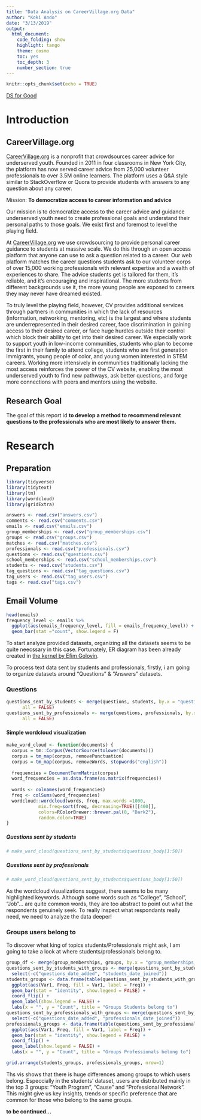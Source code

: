 ```yaml
---
title: "Data Analysis on CareerVillage.org Data"
author: "Koki Ando"
date: "3/13/2019"
output:
  html_document:
    code_folding: show
    highlight: tango
    theme: cosmo
    toc: yes
    toc_depth: 3
    number_section: true
---
```


```r
knitr::opts_chunk$set(echo = TRUE)
```


[DS for Good](https://www.kaggle.com/c/data-science-for-good-careervillage)

# Introduction

## CareerVillage.org

[CareerVillage.org](https://www.careervillage.org/) is a nonprofit that crowdsources career advice for underserved youth. Founded in 2011 in four classrooms in New York City, the platform has now served career advice from 25,000 volunteer professionals to over 3.5M online learners. The platform uses a Q&A style similar to StackOverflow or Quora to provide students with answers to any question about any career.

Mission: **To democratize access to career information and advice**

Our mission is to democratize access to the career advice and guidance underserved youth need to create professional goals and understand their personal paths to those goals. We exist first and foremost to level the playing field.

At [CareerVillage.org](https://www.careervillage.org/) we use crowdsourcing to provide personal career guidance to students at massive scale. We do this through an open access platform that anyone can use to ask a question related to a career. Our web platform matches the career questions students ask to our volunteer corps of over 15,000 working professionals with relevant expertise and a wealth of experiences to share. The advice students get is tailored for them, it’s reliable, and it’s encouraging and inspirational. The more students from different backgrounds use it, the more young people are exposed to careers they may never have dreamed existed.

To truly level the playing field, however, CV provides additional services through partners in communities in which the lack of resources (information, networking, mentoring, etc) is the largest and where students are underrepresented in their desired career, face discrimination in gaining access to their desired career, or face huge hurdles outside their control which block their ability to get into their desired career. We especially work to support youth in low-income communities, students who plan to become the first in their family to attend college, students who are first generation immigrants, young people of color, and young women interested in STEM careers. Working more intensively in communities traditionally lacking the most access reinforces the power of the CV website, enabling the most underserved youth to find new pathways, ask better questions, and forge more connections with peers and mentors using the website.


## Research Goal

The goal of this report id **to develop a method to recommend relevant questions to the professionals who are most likely to answer them.**

# Research

## Preparation

```r
library(tidyverse)
library(tidytext)
library(tm)
library(wordcloud)
library(gridExtra)

answers <- read.csv("answers.csv")
comments <- read.csv("comments.csv")
emails <- read.csv("emails.csv")
group_memberships <- read.csv("group_memberships.csv")
groups <- read.csv("groups.csv")
matches <- read.csv("matches.csv")
professionals <- read.csv("professionals.csv")
questions <- read.csv("questions.csv")
school_memberships <- read.csv("school_memberships.csv")
students <- read.csv("students.csv")
tag_questions <- read.csv("tag_questions.csv")
tag_users <- read.csv("tag_users.csv")
tags <- read.csv("tags.csv")
```

## Email Volume

```r
head(emails)
frequency_level <- emails %>% 
  ggplot(aes(emails_frequency_level, fill = emails_frequency_level)) +
  geom_bar(stat ="count", show.legend = F)
```


To start analyze provided datasets, organizing all the datasets seems to be quite neecssary in this case. Fortunately, ER diagram has been already created in [the kernel by Efim Golovin](https://www.kaggle.com/ioohooi/eda-with-some-insights-data-er-diagram).

To process text data sent by students and professionals, firstly, i am going to organize datasets around "Questions" & "Answers" datasets.

### Questions

```r
questions_sent_by_students <- merge(questions, students, by.x = "questions_author_id", by.y = "students_id",
      all = FALSE)
questions_sent_by_professionals <- merge(questions, professionals, by.x = "questions_author_id", by.y = "professionals_id",
      all = FALSE)
```

#### Simple wordcloud visualization

```r
make_word_cloud <- function(documents) {
  corpus = tm::Corpus(VectorSource(tolower(documents)))
  corpus = tm_map(corpus, removePunctuation)
  corpus = tm_map(corpus, removeWords, stopwords("english"))
  
  frequencies = DocumentTermMatrix(corpus)
  word_frequencies = as.data.frame(as.matrix(frequencies))
  
  words <- colnames(word_frequencies)
  freq <- colSums(word_frequencies)
  wordcloud::wordcloud(words, freq, max.words =1000,
            min.freq=sort(freq, decreasing=TRUE)[[400]],
            colors=RColorBrewer::brewer.pal(8, "Dark2"),
            random.color=TRUE)  
}
```

##### Questions sent by students

```r
# make_word_cloud(questions_sent_by_students$questions_body[1:50])
```

##### Questions sent by professionals

```r
# make_word_cloud(questions_sent_by_students$questions_body[1:50])
```

As the wordcloud visualizations suggest, there seems to be many highlighted keywords. Although some words such as "College", "School", "Job"... are quite common words, they are too abstract to point out what the respondents genuinely seek. To really inspect what respondants really need, we need to analyze the data deeper!

### Groups users belong to

To discover what king of topics students/Professionals might ask, I am going to take a look at where students/professionals belong to.

```r
group_df <- merge(group_memberships, groups, by.x = "group_memberships_group_id", by.y = "groups_id")
questions_sent_by_students_with_groups <- merge(questions_sent_by_students, group_df, by.x = "questions_author_id", by.y = "group_memberships_user_id") %>% 
  select(-c("questions_date_added", "students_date_joined"))
students_groups <- data.frame(table(questions_sent_by_students_with_groups$groups_group_type)) %>% 
  ggplot(aes(Var1, Freq, fill = Var1, label = Freq)) + 
  geom_bar(stat = "identity", show.legend = FALSE) +
  coord_flip() +
  geom_label(show.legend = FALSE) +
  labs(x = "", y = "Count", title = "Groups Students belong to")
questions_sent_by_professionals_with_groups <- merge(questions_sent_by_professionals, group_df, by.x = "questions_author_id", by.y = "group_memberships_user_id") %>%
  select(-c("questions_date_added", "professionals_date_joined"))
professionals_groups <- data.frame(table(questions_sent_by_professionals_with_groups$groups_group_type)) %>% 
  ggplot(aes(Var1, Freq, fill = Var1, label = Freq)) + 
  geom_bar(stat = "identity", show.legend = FALSE) +
  coord_flip() +
  geom_label(show.legend = FALSE) +
  labs(x = "", y = "Count", title = "Groups Professionals belong to")

grid.arrange(students_groups, professionals_groups, nrow=1)
```

Ths vis shows that there is huge differences among groups to which users belong. Especcially in the students' dataset, users are distributed mainly in the top 3 groups: "Youth Program", "Cause" and "Professional Network". This might give us key insights, trends or specific preference that are common for those who belong to the same groups.



**to be continued...**





